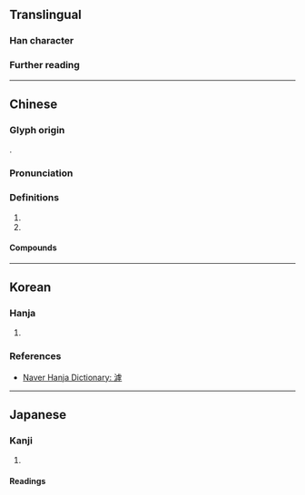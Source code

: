 {{character info}}
==Translingual==

===Han character===
{{Han char|rn=85|rad=水|as=11|sn=14|four=31149|canj=EYPD|ids=⿰氵虖}}

===Further reading===
{{Han ref|kx=0644.110|dkj=18092|dj=1051.210|hdz=31721.040|uh=6EF9}}

----

==Chinese==
{{zh-forms|alt=泘,𣼻,𣿋,𤀶}}

===Glyph origin===
{{Han etym}}
{{Han compound|氵|虖|c1=s|c2=p|t1=water|ls=psc}}.

===Pronunciation===
{{zh-pron
|m=hū
|c=fu1
|mn=ho͘
|mc=y
|oc=y
|cat=n,pn
}}

===Definitions===
{{head|zh|Han character}}

# {{zh-used in|滹沱河}}
# {{surname|zh}}

====Compounds====
{{zh-der|滹沱河}}

----

==Korean==

===Hanja===
{{ko-hanja|물가|호}}

# {{rfdef|ko|sort=水11}}

===References===
* [https://hanja.dict.naver.com/#/entry/ccko/c802dc8decb94b5f94dcd3bd3adbc06a Naver Hanja Dictionary: 滹]

----

==Japanese==

===Kanji===
{{ja-kanji|grade=|rs=水11}}

# {{rfdef|ja|sort=水11}}

====Readings====
{{ja-readings
|on=こ,く
}}